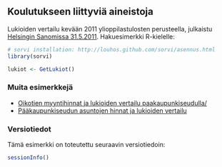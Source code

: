 ## Koulutukseen liittyviä aineistoja

Lukioiden vertailu kevään 2011 ylioppilastulosten perusteella, julkaistu [Helsingin Sanomissa 31.5.2011](http://www.hs.fi/kotimaa/artikkeli/1135266565425). Hakuesimerkki R-kielelle:

```r
# sorvi installation: http://louhos.github.com/sorvi/asennus.html
library(sorvi)

lukiot <- GetLukiot()
```

### Muita esimerkkejä

 * [Oikotien myyntihinnat ja lukioiden vertailu paakaupunkiseudulla/](https://louhos.wordpress.com/2011/10/23/oikotien-myyntihinnat-ja-lukioiden-paremmuus-paakaupunkiseudulla/)
 * [Pääkaupunkiseudun asuntojen hinnat ja lukioiden vertailu](https://louhos.wordpress.com/2011/10/10/hs-open3-raportti-paakaupunkiseudun-asuntojen-hinnat-ja-lukioiden-paremmuus/)

### Versiotiedot

Tämä esimerkki on toteutettu seuraavin versiotiedoin:
 
```r
sessionInfo()
```


